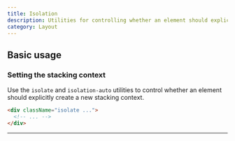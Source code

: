 ```yaml
---
title: Isolation
description: Utilities for controlling whether an element should explicitly create a new stacking context.
category: Layout
---
```


## Basic usage

### Setting the stacking context

Use the `isolate` and `isolation-auto` utilities to control whether an element should explicitly create a new stacking context.

```html
<div className="isolate ...">
  <!-- ... -->
</div>
```

---
